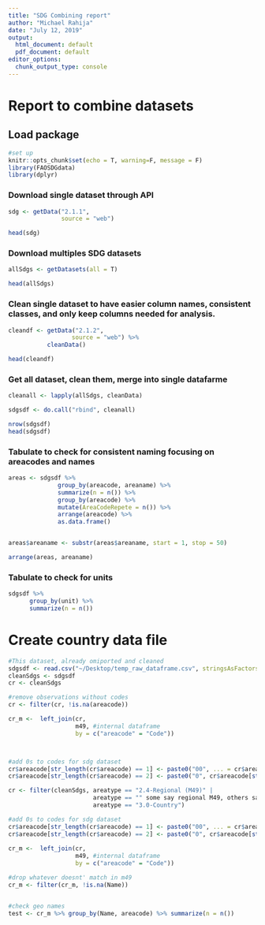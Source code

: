 ```yaml
---
title: "SDG Combining report"
author: "Michael Rahija"
date: "July 12, 2019"
output:
  html_document: default
  pdf_document: default
editor_options:
  chunk_output_type: console
---
```


# Report to combine datasets

## Load package 
```r
#set up
knitr::opts_chunk$set(echo = T, warning=F, message = F)
library(FAOSDGdata)
library(dplyr)

```

### Download single dataset through API

```r
sdg <- getData("2.1.1", 
               source = "web")

head(sdg)
```

### Download multiples SDG datasets

```r
allSdgs <- getDatasets(all = T)

head(allSdgs)

```


### Clean single dataset to have easier column names, consistent classes, and only keep columns needed for analysis.
```r
cleandf <- getData("2.1.2", 
                  source = "web") %>%
           cleanData()

head(cleandf)
```

### Get all dataset, clean them, merge into single datafarme
```r
cleanall <- lapply(allSdgs, cleanData)

sdgsdf <- do.call("rbind", cleanall)

nrow(sdgsdf)
head(sdgsdf)

```


### Tabulate to check for consistent naming focusing on areacodes and names
```r
areas <- sdgsdf %>% 
              group_by(areacode, areaname) %>% 
              summarize(n = n()) %>% 
              group_by(areacode) %>%
              mutate(AreaCodeRepete = n()) %>%
              arrange(areacode) %>%
              as.data.frame()


areas$areaname <- substr(areas$areaname, start = 1, stop = 50)

arrange(areas, areaname)
```






### Tabulate to check for units
```r

sdgsdf %>% 
      group_by(unit) %>% 
      summarize(n = n())

```

# Create country data file
```r

#This dataset, already omiported and cleaned
sdgsdf <- read.csv("~/Desktop/temp_raw_dataframe.csv", stringsAsFactors = F)
cleanSdgs <- sdgsdf
cr <- cleanSdgs

#remove observations without codes
cr <- filter(cr, !is.na(areacode))

cr_m <-  left_join(cr,
                   m49, #internal dataframe
                   by = c("areacode" = "Code"))



#add 0s to codes for sdg dataset
cr$areacode[str_length(cr$areacode) == 1] <- paste0("00", ... = cr$areacode[str_length(cr$areacode) == 1])
cr$areacode[str_length(cr$areacode) == 2] <- paste0("0", cr$areacode[str_length(cr$areacode) == 2])

cr <- filter(cleanSdgs, areatype == "2.4-Regional (M49)" |
                        areatype == "" some say regional M49, others say Regional SDG
                        areatype == "3.0-Country")

#add 0s to codes for sdg dataset
cr$areacode[str_length(cr$areacode) == 1] <- paste0("00", ... = cr$areacode[str_length(cr$areacode) == 1])
cr$areacode[str_length(cr$areacode) == 2] <- paste0("0", cr$areacode[str_length(cr$areacode) == 2])
  
cr_m <-  left_join(cr,
                   m49, #internal dataframe
                   by = c("areacode" = "Code"))

#drop whatever doesnt' match in m49
cr_m <- filter(cr_m, !is.na(Name))


#check geo names
test <- cr_m %>% group_by(Name, areacode) %>% summarize(n = n())

```